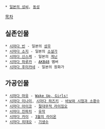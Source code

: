  * [[일본의 성씨]], [[동성]]

[[목차]]

== 실존인물 ==
 * [[시마다 빈]] - 일본의 [[성우]]
 * [[시마다 소지]] - 일본의 [[소설가]]
 * [[시마다 신스케]] - 일본의 [[게닌]]
 * [[시마다 하루카]] - [[AKB48]] 멤버
 * [[시마다 후미카네]] - 일본의 원화가 

== 가공인물 ==
 * [[시마다 마유]] - [[Wake Up, Girls!]]
 * [[시마다 미나미]], [[시마다 하즈키]] - [[바보와 시험과 소환수]]
 * [[시마다 아이코]] - [[절대무적 라이징오]]
 * [[시마다 진파치]] - [[유작]]
 * [[시마다 카이]] - [[3월의 라이온]]
 * [[시마다 히데오]] - [[기생수]]
